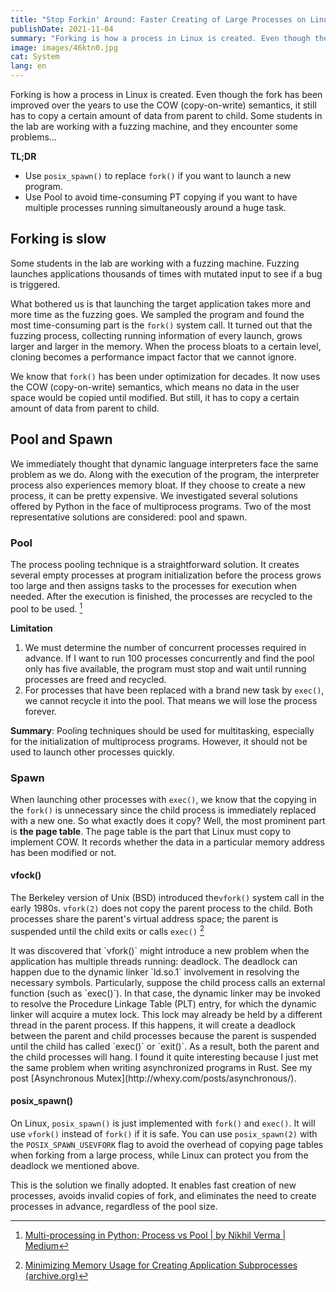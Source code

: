 ```yaml
---
title: "Stop Forkin' Around: Faster Creating of Large Processes on Linux"
publishDate: 2021-11-04
summary: "Forking is how a process in Linux is created. Even though the fork has been improved over the years to use the COW (copy-on-write) semantics, it still has to copy a certain amount of data from parent to child. Some students in the lab are working with a fuzzing machine, and they encounter some problems..."
image: images/46ktn0.jpg
cat: System
lang: en
---
```


Forking is how a process in Linux is created. Even though the fork has been improved over the years to use the COW (copy-on-write) semantics, it still has to copy a certain amount of data from parent to child. Some students in the lab are working with a fuzzing machine, and they encounter some problems...

**TL;DR**

- Use `posix_spawn()` to replace `fork()` if you want to launch a new program.
- Use Pool to avoid time-consuming PT copying if you want to have multiple processes running simultaneously around a huge task.

## Forking is slow

Some students in the lab are working with a fuzzing machine. Fuzzing launches applications thousands of times with mutated input to see if a bug is triggered.

<Dialog>
  It sounds like raping the application with high computing power,
  just like what deep learning does to user data.
</Dialog>

What bothered us is that launching the target application takes more and more time as the fuzzing goes. We sampled the program and found the most time-consuming part is the `fork()` system call. It turned out that the fuzzing process, collecting running information of every launch, grows larger and larger in the memory. When the process bloats to a certain level, cloning becomes a performance impact factor that we cannot ignore.

We know that `fork()` has been under optimization for decades. It now uses the COW (copy-on-write) semantics, which means no data in the user space would be copied until modified. But still, it has to copy a certain amount of data from parent to child.

## Pool and Spawn

We immediately thought that dynamic language interpreters face the same problem as we do. Along with the execution of the program, the interpreter process also experiences memory bloat. If they choose to create a new process, it can be pretty expensive. We investigated several solutions offered by Python in the face of multiprocess programs. Two of the most representative solutions are considered: pool and spawn.

### Pool

The process pooling technique is a straightforward solution. It creates several empty processes at program initialization before the process grows too large and then assigns tasks to the processes for execution when needed. After the execution is finished, the processes are recycled to the pool to be used. [^1]

<Diagram src="images/fork/pool.svg" alt="Thread Pool" />

**Limitation**

1. We must determine the number of concurrent processes required in advance. If I want to run 100 processes concurrently and find the pool only has five available, the program must stop and wait until running processes are freed and recycled.
2. For processes that have been replaced with a brand new task by `exec()`, we cannot recycle it into the pool. That means we will lose the process forever.

**Summary**: Pooling techniques should be used for multitasking, especially for the initialization of multiprocess programs. However, it should not be used to launch other processes quickly.

### Spawn

When launching other processes with `exec()`, we know that the copying in the `fork()` is unnecessary since the child process is immediately replaced with a new one. So what exactly does it copy? Well, the most prominent part is **the page table**. The page table is the part that Linux must copy to implement COW. It records whether the data in a particular memory address has been modified or not.

<Diagram src="images/fork/fork.svg" alt="Thread Pool" />

#### vfock()

The Berkeley version of Unix (BSD) introduced the`vfork()` system call in the early 1980s. `vfork(2)` does not copy the parent process to the child. Both processes share the parent's virtual address space; the parent is suspended until the child exits or calls `exec()` [^2]

<Diagram src="images/fork/vfork.svg" alt="Thread Pool" />

<Callout icon="🤔" title="Deadlock">
  It was discovered that `vfork()` might introduce a new problem when
  the application has multiple threads running: deadlock. The deadlock
  can happen due to the dynamic linker `ld.so.1` involvement in
  resolving the necessary symbols. Particularly, suppose the child
  process calls an external function (such as `exec()`). In that case,
  the dynamic linker may be invoked to resolve the Procedure Linkage
  Table (PLT) entry, for which the dynamic linker will acquire a mutex
  lock. This lock may already be held by a different thread in the
  parent process. If this happens, it will create a deadlock between
  the parent and child processes because the parent is suspended until
  the child has called `exec()` or `exit()`. As a result, both the
  parent and the child processes will hang. I found it quite
  interesting because I just met the same problem when writing
  asynchronized programs in Rust. See my post [Asynchronous
  Mutex](http://whexy.com/posts/asynchronous/).
</Callout>

#### posix_spawn()

On Linux, `posix_spawn()` is just implemented with `fork()` and `exec()`. It will use `vfork()` instead of `fork()` if it is safe. You can use `posix_spawn(2)` with the `POSIX_SPAWN_USEVFORK` flag to avoid the overhead of copying page tables when forking from a large process, while Linux can protect you from the deadlock we mentioned above.

This is the solution we finally adopted. It enables fast creation of new processes, avoids invalid copies of fork, and eliminates the need to create processes in advance, regardless of the pool size.

[^1]: [Multi-processing in Python; Process vs Pool | by Nikhil Verma | Medium](https://lih-verma.medium.com/multi-processing-in-python-process-vs-pool-5caf0f67eb2b)

[^2]: [Minimizing Memory Usage for Creating Application Subprocesses (archive.org)](https://web.archive.org/web/20190922113430/https://www.oracle.com/technetwork/server-storage/solaris10/subprocess-136439.html)
